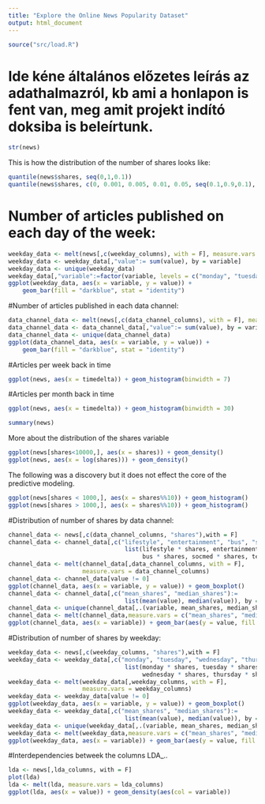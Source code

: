 ```yaml
---
title: "Explore the Online News Popularity Dataset"
output: html_document
---
```


```r
source("src/load.R")
```

# Ide kéne általános előzetes leírás az adathalmazról, kb ami a honlapon is fent van, meg amit projekt indító doksiba is beleírtunk.

```r
str(news)
```

This is how the distribution of the number of shares looks like:

```r
quantile(news$shares, seq(0,1,0.1))
quantile(news$shares, c(0, 0.001, 0.005, 0.01, 0.05, seq(0.1,0.9,0.1), 0.95, 0.99, 0.995, 0.999))
```

# Number of articles published on each day of the week: 

```r
weekday_data <- melt(news[,c(weekday_columns), with = F], measure.vars = weekday_columns)
weekday_data <- weekday_data[,"value":= sum(value), by = variable]
weekday_data <- unique(weekday_data)
weekday_data[,"variable":=factor(variable, levels = c("monday", "tuesday", "wednesday", "thursday", "friday", "saturday", "sunday"))]
ggplot(weekday_data, aes(x = variable, y = value)) + 
    geom_bar(fill = "darkblue", stat = "identity")
```

#Number of articles published in each data channel:

```r
data_channel_data <- melt(news[,c(data_channel_columns), with = F], measure.vars = data_channel_columns)
data_channel_data <- data_channel_data[,"value":= sum(value), by = variable]
data_channel_data <- unique(data_channel_data)
ggplot(data_channel_data, aes(x = variable, y = value)) + 
    geom_bar(fill = "darkblue", stat = "identity")
```

#Articles per week back in time
```r
ggplot(news, aes(x = timedelta)) + geom_histogram(binwidth = 7)
```

#Articles per month back in time
```r
ggplot(news, aes(x = timedelta)) + geom_histogram(binwidth = 30)
```

```r
summary(news)
```

More about the distribution of the shares variable

```r
ggplot(news[shares<10000,], aes(x = shares)) + geom_density()
ggplot(news, aes(x = log(shares))) + geom_density()
```

The following was a discovery but it does not effect the core of the predictive modeling.

```r
ggplot(news[shares < 1000,], aes(x = shares%%10)) + geom_histogram()
ggplot(news[shares > 1000,], aes(x = shares%%10)) + geom_histogram()
```


#Distribution of number of shares by data channel:

```r
channel_data <- news[,c(data_channel_columns, "shares"),with = F]
channel_data <- channel_data[,c("lifestyle", "entertainment", "bus", "socmed", "tech", "world") :=
                                 list(lifestyle * shares, entertainment * shares,
                                      bus * shares, socmed * shares, tech * shares, world * shares)]
channel_data <- melt(channel_data[,data_channel_columns, with = F],
                     measure.vars = data_channel_columns)
channel_data <- channel_data[value != 0]
ggplot(channel_data, aes(x = variable, y = value)) + geom_boxplot()
channel_data <- channel_data[,c("mean_shares", "median_shares"):=
                                 list(mean(value), median(value)), by = variable]
channel_data <- unique(channel_data[,.(variable, mean_shares, median_shares)])
channel_data <- melt(channel_data,measure.vars = c("mean_shares", "median_shares"), id.vars = "variable" )
ggplot(channel_data, aes(x = variable)) + geom_bar(aes(y = value, fill = `variable.1`), stat = "identity", position = "dodge")
```

#Distribution of number of shares by weekday:

```r
weekday_data <- news[,c(weekday_columns, "shares"),with = F]
weekday_data <- weekday_data[,c("monday", "tuesday", "wednesday", "thursday", "friday", "saturday", "sunday") :=
                                 list(monday * shares, tuesday * shares,
                                      wednesday * shares, thursday * shares, friday * shares, saturday * shares, sunday * shares)]
weekday_data <- melt(weekday_data[,weekday_columns, with = F],
                     measure.vars = weekday_columns)
weekday_data <- weekday_data[value != 0]
ggplot(weekday_data, aes(x = variable, y = value)) + geom_boxplot()
weekday_data <- weekday_data[,c("mean_shares", "median_shares"):=
                                 list(mean(value), median(value)), by = variable]
weekday_data <- unique(weekday_data[,.(variable, mean_shares, median_shares)])
weekday_data <- melt(weekday_data,measure.vars = c("mean_shares", "median_shares"), id.vars = "variable" )
ggplot(weekday_data, aes(x = variable)) + geom_bar(aes(y = value, fill = `variable.1`), stat = "identity", position = "dodge")
```

#Interdependencies betweek the columns LDA_..

```r
lda <- news[,lda_columns, with = F]
plot(lda)
lda <- melt(lda, measure.vars = lda_columns)
ggplot(lda, aes(x = value)) + geom_density(aes(col = variable))
```
